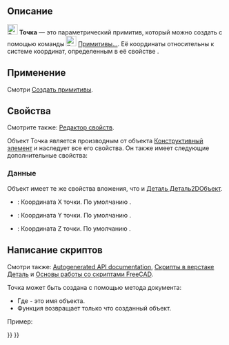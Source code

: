 <languages/>

{{Docnav/ru
|[[Part_Ellipse/ru|Эллипс]]
|[[Part_Line/ru|Линия]]
|[[Part_Workbench/ru|Деталь]]
|IconL=Part_Ellipse.svg
|IconR=Part_Line.svg
|IconC=Workbench_Part.svg
}}

{{GuiCommand/ru
|Name=Part Point
|Name/ru=Точка(Вершина)
|MenuLocation=Деталь → [[Part_Primitives/ru|Создать примитивы]] → Точка
|Workbenches=[[Part_Workbench/ru|Деталь]]
|SeeAlso=[[Part_Primitives/ru|Создать примитивы]]
}}

<span id="Description"></span>
== Описание ==

[[Image:Part_Point.svg|24px]] '''Точка''' — это параметрический примитив, который можно создать с помощью команды [[Image:Part_Primitives.svg|24px]] [[Part_Primitives/ru|Примитивы...]]. Её координаты относительны к системе координат, определенным в её свойстве {{PropertyData|Placement}}.

<span id="Usage"></span>
== Применение == 

Смотри [[Part_Primitives#Usage/ru|Создать примитивы]].

<span id="Properties"></span>
== Свойства ==

Смотрите также: [[property_editor/ru|Редактор свойств]].

Объект Точка является производным от объекта [[Part_Feature/ru|Конструктивный элемент]] и наследует все его свойства. Он также имеет следующие дополнительные свойства:

<span id="Data"></span>
=== Данные ===

{{TitleProperty|Вложение}}

Объект имеет те же свойства вложения, что и [[Part_Part2DObject#Data/ru|Деталь Деталь2DОбъект]].

{{TitleProperty|Основные}}

* {{PropertyData|X|Расстояние}}: Координата X точки. По умолчанию {{Value|0мм}}.
* {{PropertyData|Y|Расстояние}}: Координата Y точки. По умолчанию {{Value|0мм}}.
* {{PropertyData|Z|Расстояние}}: Координата Z точки. По умолчанию {{Value|0мм}}.

<span id="Scripting"></span>
== Написание скриптов ==

Смотри также: [https://freecad.github.io/SourceDoc/ Autogenerated API documentation], [[Part_scripting/ru|Скрипты в верстаке Деталь]] и [[FreeCAD_Scripting_Basics/ru|Основы работы со скриптами FreeCAD]].

Точка может быть создана с помощью метода {{Incode|addObject()}} документа:

{{Code|code=
point = FreeCAD.ActiveDocument.addObject("Part::Vertex", "myPoint")
}}

* Где{{Incode|"myPoint"}} - это имя объекта.
* Функция возвращает только что созданный объект.

Пример:

{{Code|code=
import FreeCAD as App

doc = App.activeDocument()

point = doc.addObject("Part::Vertex", "myPoint")
point.X = 1
point.Y = 2
point.Z = 3

doc.recompute()
}}


{{Docnav/ru
|[[Part_Ellipse/ru|Эллипс]]
|[[Part_Line/ru|Линия]]
|[[Part_Workbench/ru|Деталь]]
|IconL=Part_Ellipse.svg
|IconR=Part_Line.svg
|IconC=Workbench_Part.svg
}}

{{Part_Tools_navi{{#translation:}}}}
{{Userdocnavi{{#translation:}}}}